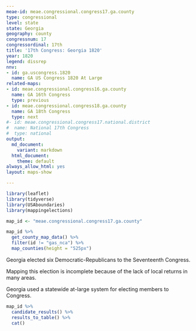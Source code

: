 ```yaml
---
meae-id: meae.congressional.congress17.ga.county
type: congressional
level: state
state: Georgia
geography: county
congressnum: 17
congressordinal: 17th
title: '17th Congress: Georgia 1820'
year: 1820
legend: dissrep
nnv:
- id: ga.uscongress.1820
  name: GA US Congress 1820 At Large
related-maps:
- id: meae.congressional.congress16.ga.county
  name: GA 16th Congress
  type: previous
- id: meae.congressional.congress18.ga.county
  name: GA 18th Congress
  type: next
#- id: meae.congressional.congress17.national.district
#  name: National 17th Congress
#  type: national
output:
  md_document:
    variant: markdown
  html_document:
    theme: default
always_allow_html: yes
layout: maps-show

---
```


```r
library(leaflet)
library(tidyverse)
library(USAboundaries)
library(mappingelections)

map_id <- "meae.congressional.congress17.ga.county"
```

<div class="map">

```r
map_id %>%
  get_county_map_data() %>%
  filter(id != "gas_nca") %>% 
  map_counties(height = "525px")
```

</div>

Georgia elected six Democratic-Republicans to the Seventeenth Congress.

Mapping this election is incomplete because of the lack of local returns in many areas.

Georgia used a statewide at-large system for electing members to Congress.

<div class="results-table">

```r
map_id %>%
  candidate_results() %>%
  results_to_table() %>%
  cat()
```

</div>
